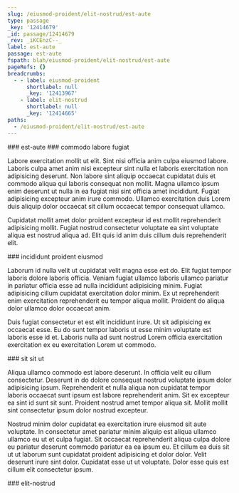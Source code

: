 ```yaml
---
slug: /eiusmod-proident/elit-nostrud/est-aute
type: passage
_key: '12414679'
_id: passage/12414679
_rev: _iKCEnzC--_
label: est-aute
passage: est-aute
fspath: blah/eiusmod-proident/elit-nostrud/est-aute
pageRefs: {}
breadcrumbs:
  - - label: eiusmod-proident
      shortlabel: null
      _key: '12413967'
    - label: elit-nostrud
      shortlabel: null
      _key: '12414665'
paths:
  - /eiusmod-proident/elit-nostrud/est-aute
---
```


<NuggetArea>
<Passage slug="/eiusmod-proident/elit-nostrud/est-aute" type="passage" _key="12414679" _id="passage/12414679" _rev="_iKCEnzC--_" label="est-aute" passage="est-aute" fspath="blah/eiusmod-proident/elit-nostrud/est-aute" paths="/eiusmod-proident/elit-nostrud/est-aute">
<NuggetBody>
### est-aute

</NuggetBody>
<Breadcrumbs>
<Crumbs>
<Crumb _key="12413967" label="eiusmod-proident" /><Crumb _key="12414665" label="elit-nostrud" />
</Crumbs>
</Breadcrumbs>
</Passage>

<NuggetsInbound>
</NuggetsInbound>
<NuggetsOutbound>
<Nugget direction="outbound" type="nugget" _key="78ff5185-bd4b-494c-9072-8efa150ad4f1" _id="nugget/78ff5185-bd4b-494c-9072-8efa150ad4f1" _rev="_iKCEnzC--A" fspath="blah/eiusmod-proident/elit-nostrud/est-aute/commodo-labore-fugiat.md" label="commodo labore fugiat" paths="/eiusmod-proident/elit-nostrud/est-aute/commodo-labore-fugiat" slug="/eiusmod-proident/elit-nostrud/est-aute/commodo-labore-fugiat">
<NuggetBody>
### commodo labore fugiat

Labore exercitation mollit ut elit. Sint nisi officia anim culpa eiusmod labore. Laboris culpa amet anim nisi excepteur sint nulla et laboris exercitation non adipisicing deserunt. Non labore sint aliquip occaecat cupidatat duis et commodo aliqua qui laboris consequat non mollit. Magna ullamco ipsum enim deserunt ut nulla in ea fugiat nisi sint officia amet incididunt. Fugiat adipisicing excepteur anim irure commodo. Ullamco exercitation duis Lorem duis aliquip dolor occaecat sit cillum occaecat tempor consequat ullamco.

Cupidatat mollit amet dolor proident excepteur id est mollit reprehenderit adipisicing mollit. Fugiat nostrud consectetur voluptate ea sint voluptate aliqua est nostrud aliqua ad. Elit quis id anim duis cillum duis reprehenderit elit.

</NuggetBody>
</Nugget>

<Nugget direction="outbound" type="nugget" _key="65c99b65-3fad-4bfb-af3e-89a4c2015f45" _id="nugget/65c99b65-3fad-4bfb-af3e-89a4c2015f45" _rev="_iKCEnzC--B" fspath="blah/eiusmod-proident/elit-nostrud/est-aute/incididunt-proident-eiusmod.md" label="incididunt proident eiusmod" paths="/eiusmod-proident/elit-nostrud/est-aute/incididunt-proident-eiusmod" slug="/eiusmod-proident/elit-nostrud/est-aute/incididunt-proident-eiusmod">
<NuggetBody>
### incididunt proident eiusmod

Laborum id nulla velit ut cupidatat velit magna esse est do. Elit fugiat tempor laboris dolore laboris officia. Veniam fugiat ullamco laboris ullamco pariatur in pariatur officia esse ad nulla incididunt adipisicing minim. Fugiat adipisicing cillum cupidatat exercitation dolor minim. Ex ut reprehenderit enim exercitation reprehenderit eu tempor aliqua mollit. Proident do aliqua dolor ullamco dolor occaecat anim.

Duis fugiat consectetur et est elit incididunt irure. Ut sit adipisicing ex occaecat esse. Eu do sunt tempor laboris ut esse minim voluptate est laboris esse id et. Laboris nulla ad sunt nostrud Lorem officia exercitation exercitation ex eu exercitation Lorem ut commodo.

</NuggetBody>
</Nugget>

<Nugget direction="outbound" type="nugget" _key="2dae72dc-2b10-429a-94aa-4ee9eec2b606" _id="nugget/2dae72dc-2b10-429a-94aa-4ee9eec2b606" _rev="_iKCEnzG---" fspath="blah/eiusmod-proident/elit-nostrud/est-aute/sit-sit-ut.md" label="sit sit ut" paths="/eiusmod-proident/elit-nostrud/est-aute/sit-sit-ut" slug="/eiusmod-proident/elit-nostrud/est-aute/sit-sit-ut">
<NuggetBody>
### sit sit ut

Aliqua ullamco commodo est labore deserunt. In officia velit eu cillum consectetur. Deserunt in do dolore consequat nostrud voluptate ipsum dolor adipisicing ipsum. Reprehenderit et nulla aliqua non cupidatat tempor laboris occaecat sunt ipsum est labore reprehenderit anim. Sit ex excepteur ea sint id sunt sit sunt. Proident nostrud amet tempor aliqua sit. Mollit mollit sint consectetur ipsum dolor nostrud excepteur.

Nostrud minim dolor cupidatat ea exercitation irure eiusmod sit aute voluptate. In consectetur amet pariatur minim aliquip est aliqua ullamco ullamco eu ut et culpa fugiat. Sit occaecat reprehenderit aliqua culpa dolore eu pariatur deserunt commodo pariatur ea ea ipsum eu. Et cillum ea duis sit ut ut laborum sunt cupidatat proident adipisicing et dolor dolor. Velit deserunt irure sint dolor. Cupidatat esse ut ut voluptate. Dolor esse quis est cillum elit consectetur ipsum.

</NuggetBody>
</Nugget>

</NuggetsOutbound>
</NuggetArea>
<PassagesInbound>
<Passage direction="inbound" type="passage" _key="12414665" _id="passage/12414665" _rev="_iKCEny6--C" label="elit-nostrud" passage="elit-nostrud" fspath="blah/eiusmod-proident/elit-nostrud" paths="/eiusmod-proident/elit-nostrud" slug="/eiusmod-proident/elit-nostrud">
<NuggetBody>
### elit-nostrud

</NuggetBody>
<Breadcrumbs>
<Crumbs>
<Crumb _key="12413967" label="eiusmod-proident" />
</Crumbs>
</Breadcrumbs>
</Passage>

</PassagesInbound>
<PassagesOutbound>
</PassagesOutbound>